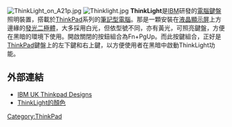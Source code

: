 [[Image:ThinkLight_on_A21p.jpg|thumb]]
[[Image:Thinklight.jpg|thumb]]
'''ThinkLight'''是[[IBM|IBM]]研發的[[鍵盤|電腦鍵盤]]照明裝置，搭載於[[ThinkPad|ThinkPad]]系列的[[筆記型電腦|筆記型電腦]]。那是一顆安裝在[[液晶顯示器|液晶顯示屏]]上方邊緣的[[發光二極體|發光二極體]]，大多採用白光，但依型號不同，亦有黃光，可照亮鍵盤，方便在黑暗的環境下使用。開啟關閉的按鈕組合為Fn+PgUp。而此按鍵組合，正好是[[ThinkPad|ThinkPad]]鍵盤上的左下鍵和右上鍵，以方便使用者在黑暗中啟動ThinkLight功能。

== 外部連結 ==
*[https://web.archive.org/web/20041210035226/http://www.pc.ibm.com/europe/think/en/design.html?uk IBM UK Thinkpad Designs]
*[https://web.archive.org/web/20070505162928/http://digi.163.com/05/1215/14/2517JU4P0016191G_4.html ThinkLight的顏色]


[[Category:ThinkPad|Category:ThinkPad]]